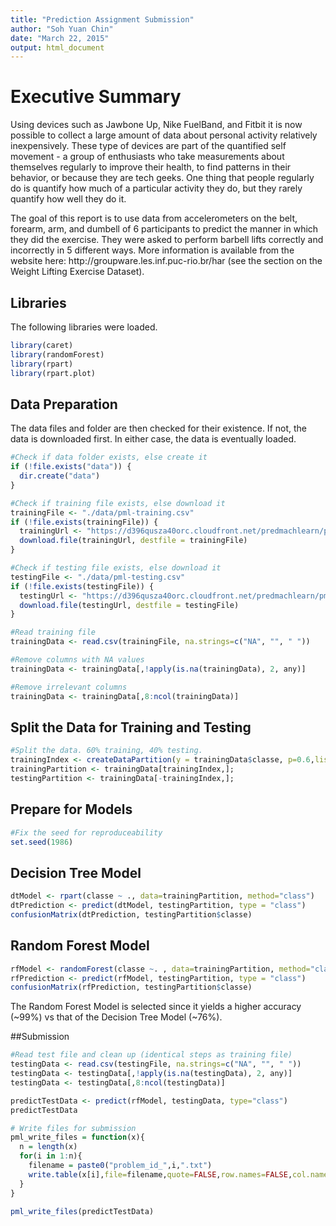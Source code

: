 ```yaml
---
title: "Prediction Assignment Submission"
author: "Soh Yuan Chin"
date: "March 22, 2015"
output: html_document
---
```


# Executive Summary
Using devices such as Jawbone Up, Nike FuelBand, and Fitbit it is now possible to collect a large amount of data about personal activity relatively inexpensively. These type of devices are part of the quantified self movement - a group of enthusiasts who take measurements about themselves regularly to improve their health, to find patterns in their behavior, or because they are tech geeks. One thing that people regularly do is quantify how much of a particular activity they do, but they rarely quantify how well they do it. 

The goal of this report is to use data from accelerometers on the belt, forearm, arm, and dumbell of 6 participants to predict the manner in which they did the exercise. They were asked to perform barbell lifts correctly and incorrectly in 5 different ways. More information is available from the website here: http://groupware.les.inf.puc-rio.br/har (see the section on the Weight Lifting Exercise Dataset).

## Libraries
The following libraries were loaded.
```r
library(caret)
library(randomForest)
library(rpart)
library(rpart.plot)

```

## Data Preparation
The data files and folder are then checked for their existence. If not, the data is downloaded first. In either case, the data is eventually loaded.
```r
#Check if data folder exists, else create it
if (!file.exists("data")) {
  dir.create("data")
}

#Check if training file exists, else download it
trainingFile <- "./data/pml-training.csv"
if (!file.exists(trainingFile)) {
  trainingUrl <- "https://d396qusza40orc.cloudfront.net/predmachlearn/pml-training.csv"
  download.file(trainingUrl, destfile = trainingFile)
}

#Check if testing file exists, else download it
testingFile <- "./data/pml-testing.csv"
if (!file.exists(testingFile)) {
  testingUrl <- "https://d396qusza40orc.cloudfront.net/predmachlearn/pml-testing.csv"
  download.file(testingUrl, destfile = testingFile)
}

#Read training file
trainingData <- read.csv(trainingFile, na.strings=c("NA", "", " "))

#Remove columns with NA values
trainingData <- trainingData[,!apply(is.na(trainingData), 2, any)]

#Remove irrelevant columns
trainingData <- trainingData[,8:ncol(trainingData)]
```

## Split the Data for Training and Testing
```r
#Split the data. 60% training, 40% testing.
trainingIndex <- createDataPartition(y = trainingData$classe, p=0.6,list=FALSE);
trainingPartition <- trainingData[trainingIndex,];
testingPartition <- trainingData[-trainingIndex,];
```

## Prepare for Models
```r
#Fix the seed for reproduceability
set.seed(1986)
```

## Decision Tree Model
```r
dtModel <- rpart(classe ~ ., data=trainingPartition, method="class")
dtPrediction <- predict(dtModel, testingPartition, type = "class")
confusionMatrix(dtPrediction, testingPartition$classe)
```

## Random Forest Model
```r
rfModel <- randomForest(classe ~. , data=trainingPartition, method="class")
rfPrediction <- predict(rfModel, testingPartition, type = "class")
confusionMatrix(rfPrediction, testingPartition$classe)
```

The Random Forest Model is selected since it yields a higher accuracy (~99%) vs that of the Decision Tree Model (~76%).

##Submission
```r
#Read test file and clean up (identical steps as training file)
testingData <- read.csv(testingFile, na.strings=c("NA", "", " "))
testingData <- testingData[,!apply(is.na(testingData), 2, any)]
testingData <- testingData[,8:ncol(testingData)]

predictTestData <- predict(rfModel, testingData, type="class")
predictTestData

# Write files for submission
pml_write_files = function(x){
  n = length(x)
  for(i in 1:n){
    filename = paste0("problem_id_",i,".txt")
    write.table(x[i],file=filename,quote=FALSE,row.names=FALSE,col.names=FALSE)
  }
}

pml_write_files(predictTestData)
```
